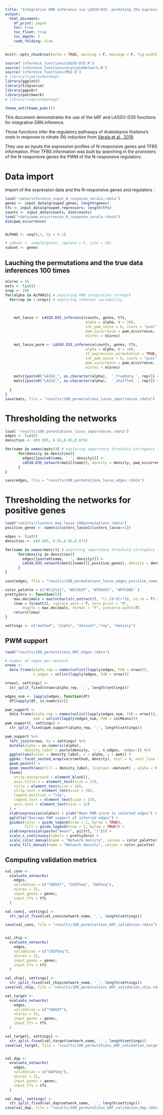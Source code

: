 ```yaml
---
title: "Integrative GRN inference via LASSO-D3S: permuting the expression and motifs of TFs: effect on precision and recall"
output: 
  html_document:
    df_print: paged
    toc: true
    toc_float: true
    toc_depth: 3
    code_folding: hide
---
```



```r
knitr::opts_chunk$set(echo = TRUE, warning = F, message = F, fig.width = 11)

source('inference_functions/LASSO-D3S.R')
source('inference_functions/evaluateNetwork.R')
source('inference_functions/MSE.R')
# library(ComplexHeatmap)
library(ggplot2)
library(tidyverse)
library(ggpubr)
library(patchwork)
# library(ComplexHeatmap)

theme_set(theme_pubr())
```

This document demonstrates the use of the bRF and LASSO-D3S functions for integrative GRN inference.

Those functions infer the regulatory pathways of *Arabidopsis thaliana*'s roots in response to nitrate (N) induction from [Varala et al., 2018](https://www.ncbi.nlm.nih.gov/geo/query/acc.cgi?acc=GSE97500).

They use as inputs the expression profiles of N-responsive genes and TFBS information. 
Prior TFBS information was built by searching in the promoters of the N-responsive genes the PWM of the N-responsive regulators. 

# Data import

Import of the expression data and the N-responsive genes and regulators :

```r
load('rdata/inference_input_N_response_varala.rdata')
genes <- input_data$grouped_genes; length(genes)
tfs <- input_data$grouped_regressors; length(tfs)
counts <- input_data$counts; dim(counts)
load("rdata/pwm_occurrences_N_response_varala.rdata")
dim(pwm_occurrence)


ALPHAS <- seq(0,1, by = 0.1)

# subset <- sample(genes, replace = F, size = 20)
subset <- genes
```


## Lauching the permutations and the true data inferences 100 times 

```r
nCores = 45
mats <- list()
nrep <- 100
for(alpha in ALPHAS){ # exploring PWM integration strength
  for(rep in 1:nrep){ # exploring inherent variability
    
    
    
    mat_lasso <- LASSO.D3S_inference(counts, genes, tfs,
                                     alpha = alpha, N = 100,
                                     int_pwm_noise = 0, score = "pval",
                                     pwm_occurrence = pwm_occurrence,
                                     nCores = nCores)
    
    mat_lasso_perm <- LASSO.D3S_inference(counts, genes, tfs,
                                     alpha = alpha, N = 100, 
                                     tf_expression_permutation = TRUE,
                                     int_pwm_noise = 0, score = "pval",
                                     pwm_occurrence = pwm_occurrence,
                                     nCores = nCores)
    
    mats[[paste0("LASSO_", as.character(alpha),  '_trueData_', rep)]] <- mat_lasso
    mats[[paste0("LASSO_", as.character(alpha),  '_shuffled_', rep)]] <- mat_lasso_perm
    
  }
}
save(mats, file = "results/100_permutations_lasso_importances.rdata")
```
# Thresholding the networks

```r
load( "results/100_permutations_lasso_importances.rdata")
edges <- list()
densities <- c(0.005, 0.01,0.05,0.075)

for(name in names(mats)){ # exploring importance threshold stringency
      for(density in densities){
        edges[[paste0(name, '_', density)]] <-
        LASSO.D3S_network(mats[[name]], density = density, pwm_occurrence, genes, tfs)
      }
}

save(edges, file = "results/100_permutations_lasso_edges.rdata")

```


# Thresholding the networks for positive genes

```r
load("results/clusters_mse_lasso_100permutations.rdata")
positive_genes <- names(clusters_lasso[clusters_lasso==1])

edges <- list()
densities <- c(0.005, 0.01,0.05,0.075)

for(name in names(mats)){ # exploring importance threshold stringency
      for(density in densities){
        edges[[paste0(name, '_', density)]] <-
        LASSO.D3S_network(mats[[name]][,positive_genes], density = density, pwm_occurrence, positive_genes, tfs)
      }
}

save(edges, file = "results/100_permutations_lasso_edges_positive_same_density.rdata")

```






```r

color_palette = c("#C12131", "#EC5D2F", "#FE945C", "#FFC08E" )
prettyZero <- function(l){
    max.decimals = max(nchar(str_extract(l, "\\.[0-9]+")), na.rm = T)-1
    lnew = formatC(l, replace.zero = T, zero.print = "0",
        digits = max.decimals, format = "f", preserve.width=T)
    return(lnew)
}

settings <- c("method", "alpha", "dataset","rep", "density")
```

## PWM support

```r
load("results/100_permutations_bRF_edges.rdata")

# number of edges per network
nrows <-
  data.frame(alpha_rep = names(unlist(lapply(edges, FUN = nrow))),
             n_edges = unlist(lapply(edges, FUN = nrow)))

nrows[, settings] <-
  str_split_fixed(nrows$alpha_rep, '_', length(settings))

edges_num <- lapply(edges, function(df)
  df[sapply(df, is.numeric)])

pwm_support <-
  data.frame(alpha_rep = names(unlist(lapply(edges_num, FUN = nrow))),
             pwm = unlist(lapply(edges_num, FUN = colMeans)))
pwm_support[, settings] <-
  str_split_fixed(pwm_support$alpha_rep, '_', length(settings))

pwm_support %>%
  left_join(nrows, by = settings) %>%
  mutate(alpha = as.numeric(alpha),
         density_label = paste(density, ':', n_edges, 'edges')) %>%
  ggplot(aes(color = density_label, x = alpha, y = pwm)) +
  ggh4x::facet_nested_wrap(vars(method, density), ncol = 8, nest_line = T) +
  geom_point() +
  geom_smooth(aes(fill = density_label, linetype =dataset) , alpha = 0.1) +
  theme(
    strip.background = element_blank(),
    axis.title.x = element_text(size = 22),
    title = element_text(size = 16),
    strip.text = element_text(size = 16),
    legend.position = "top",
    legend.text = element_text(size = 15),
    axis.text = element_text(size = 12)
  ) +
  xlab(expression(alpha)) + ylab("Mean PWM score in selected edges") +
  ggtitle("Average PWM support of inferred edges") +
  guides(color = guide_legend(nrow = 2, byrow = TRUE),
         fill = guide_legend(nrow = 2, byrow = TRUE)) +
  ylab(expression(paste("mean(", pi[tr], ")"))) +
  scale_x_continuous(labels = prettyZero) +
  scale_color_manual(name = "Network density", values = color_palette) +
  scale_fill_manual(name = "Network density", values = color_palette)

```

## Computing validation metrics 

```r
val_conn <-
  evaluate_networks(
    edges,
    validation = c("TARGET", "CHIPSeq", "DAPSeq"),
    nCores = 15,
    input_genes = genes,
    input_tfs = tfs
  )

val_conn[, settings] <-
  str_split_fixed(val_conn$network_name, '_', length(settings))

save(val_conn, file = "results/100_permutations_bRF_validation.rdata")


val_chip <-
  evaluate_networks(
    edges,
    validation = c("CHIPSeq"),
    nCores = 15,
    input_genes = genes,
    input_tfs = tfs
  )

val_chip[, settings] <-
  str_split_fixed(val_chip$network_name, '_', length(settings))
save(val_chip, file = "results/100_permutations_bRF_validation_chip.rdata")

val_target <-
  evaluate_networks(
    edges,
    validation = c("TARGET"),
    nCores = 15,
    input_genes = genes,
    input_tfs = tfs
  )

val_target[, settings] <-
  str_split_fixed(val_target$network_name, '_', length(settings))
save(val_target, file = "results/100_permutations_bRF_validation_target.rdata")


val_dap <-
  evaluate_networks(
    edges,
    validation = c("DAPSeq"),
    nCores = 15,
    input_genes = genes,
    input_tfs = tfs
  )

val_dap[, settings] <-
  str_split_fixed(val_dap$network_name, '_', length(settings))
save(val_dap, file = "results/100_permutations_bRF_validation_dap.rdata")


```